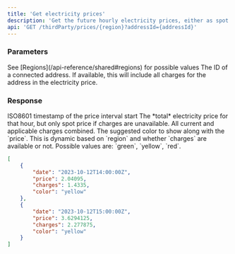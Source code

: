 ```yaml
---
title: 'Get electricity prices'
description: 'Get the future hourly electricity prices, either as spot prices or incl. charges when possible.'
api: 'GET /thirdParty/prices/{region}?addressId={addressId}'
---
```

### Parameters
<ParamField path="region" type="string" required="true">
  See [Regions](/api-reference/shared#regions) for possible values
</ParamField>
<ParamField query="addressId" type="string">
  The ID of a connected address. If available, this will include all charges for the address in the electricity price.
</ParamField>

### Response
<ResponseField name="date" type="string" required="true">
  ISO8601 timestamp of the price interval start
</ResponseField>
<ResponseField name="price" type="double" required="true">
  The *total* electricity price for that hour, but only spot price if charges are unavailable.
</ResponseField>
<ResponseField name="charges" type="double">
  All current and applicable charges combined.
</ResponseField>
<ResponseField name="color" type="string">
  The suggested color to show along with the `price`. This is dynamic based on `region` and whether `charges` are available or not. Possible values are: `green`, `yellow`, `red`.
</ResponseField>

<ResponseExample>

```json
[
    {
        "date": "2023-10-12T14:00:00Z",
        "price": 2.04095,
        "charges": 1.4335,
        "color": "yellow"
    },
    {
        "date": "2023-10-12T15:00:00Z",
        "price": 3.6294125,
        "charges": 2.277875,
        "color": "yellow"
    }
]
```

</ResponseExample>